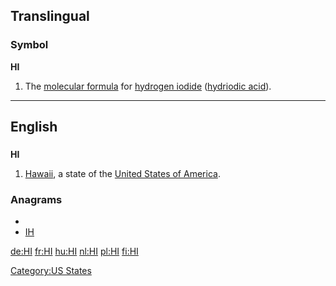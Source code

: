{{also|hi|hí|ні}}
==Translingual==

===Symbol===
'''HI'''

# The [[molecular formula]] for [[hydrogen iodide]] ([[hydriodic acid]]).

----

==English==

==={{abbreviation}}===
'''HI'''

# [[Hawaii]], a state of the [[United States of America]].

===Anagrams===
* {{alphagram|hi}}
* [[IH#English|IH]]


[[Category:US States]]

[[de:HI]]
[[fr:HI]]
[[hu:HI]]
[[nl:HI]]
[[pl:HI]]
[[fi:HI]]